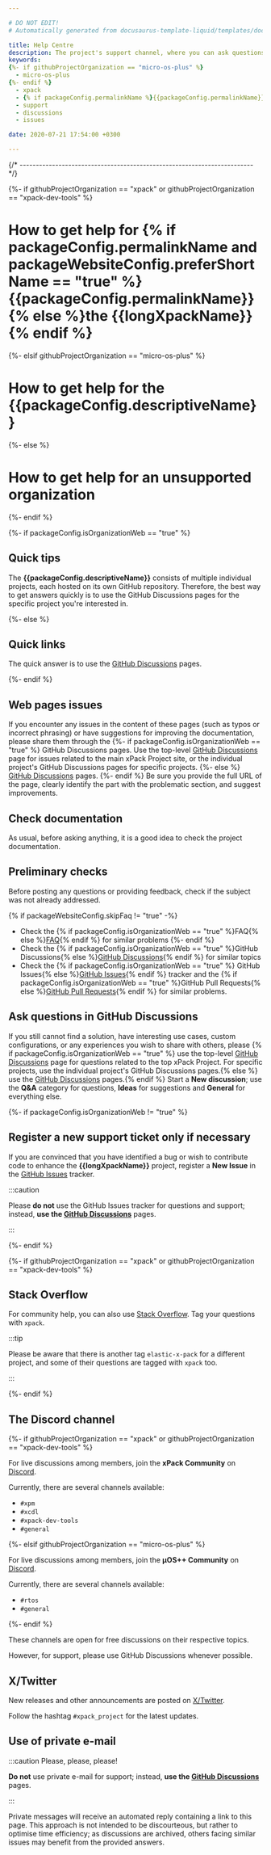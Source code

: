 ```yaml
---

# DO NOT EDIT!
# Automatically generated from docusaurus-template-liquid/templates/docusaurus.

title: Help Centre
description: The project's support channel, where you can ask questions, start discussions, and report issues.
keywords:
{%- if githubProjectOrganization == "micro-os-plus" %}
  - micro-os-plus
{%- endif %}
  - xpack
  - {% if packageConfig.permalinkName %}{{packageConfig.permalinkName}}{% else %}{{packageName}}{% endif %}
  - support
  - discussions
  - issues

date: 2020-07-21 17:54:00 +0300

---
```



{/* ------------------------------------------------------------------------ */}

{%- if githubProjectOrganization == "xpack" or githubProjectOrganization == "xpack-dev-tools" %}

# How to get help for {% if packageConfig.permalinkName and packageWebsiteConfig.preferShortName == "true" %}{{packageConfig.permalinkName}}{% else %}the {{longXpackName}}{% endif %}

{%- elsif githubProjectOrganization == "micro-os-plus" %}

# How to get help for the {{packageConfig.descriptiveName}}

{%- else %}

# How to get help for an unsupported organization

{%- endif %}

{%- if packageConfig.isOrganizationWeb == "true" %}

## Quick tips

The **{{packageConfig.descriptiveName}}** consists of multiple individual
projects, each hosted on its own GitHub repository. Therefore, the best
way to get answers quickly is to use the
GitHub Discussions
pages for the specific project you're interested in.

{%- else %}

## Quick links

The quick answer is to use the
[GitHub Discussions](https://github.com/{{githubProjectOrganization}}/{{githubProjectName}}/discussions)
pages.

{%- endif %}

## Web pages issues

If you encounter any issues in the content of these pages (such as typos or
incorrect phrasing) or have suggestions for improving the documentation,
please share them through the
{%- if packageConfig.isOrganizationWeb == "true" %}
GitHub Discussions pages. Use the top-level
[GitHub Discussions](https://github.com/{{githubProjectOrganization}}/{{githubProjectName}}/discussions)
page for issues related to the main xPack Project site, or the individual project's GitHub Discussions pages for specific projects.
{%- else %}
[GitHub Discussions](https://github.com/{{githubProjectOrganization}}/{{githubProjectName}}/discussions)
pages.
{%- endif %}
Be sure you provide the full URL of the page, clearly identify the
part with the problematic section, and suggest improvements.

## Check documentation

As usual, before asking anything, it is a good idea to check the project
documentation.

<ProjectDocumentation/>

## Preliminary checks

Before posting any questions or providing feedback,
check if the subject was not already addressed.

{% if packageWebsiteConfig.skipFaq != "true" -%}
- Check the {% if packageConfig.isOrganizationWeb == "true" %}FAQ{% else %}[FAQ](/docs/faq/){% endif %}
for similar problems
{%- endif %}
- Check the {% if packageConfig.isOrganizationWeb == "true" %}GitHub Discussions{% else %}[GitHub Discussions](https://github.com/{{githubProjectOrganization}}/{{githubProjectName}}/discussions){% endif %} for
similar topics
- Check the {% if packageConfig.isOrganizationWeb == "true" %}
GitHub Issues{% else %}[GitHub Issues](https://github.com/{{githubProjectOrganization}}/{{githubProjectName}}/issues){% endif %}
tracker and the
{% if packageConfig.isOrganizationWeb == "true" %}GitHub Pull Requests{% else %}[GitHub Pull Requests](https://github.com/{{githubProjectOrganization}}/{{githubProjectName}}/pulls){% endif %}
for similar problems.

## Ask questions in GitHub Discussions

If you still cannot find a solution, have interesting use cases,
custom configurations, or any experiences you wish to share with
others, please {% if packageConfig.isOrganizationWeb == "true" %}
use the top-level
[GitHub Discussions](https://github.com/{{githubProjectOrganization}}/{{githubProjectName}}/discussions)
page for questions related to the top xPack Project. For specific projects,
use the individual project's GitHub Discussions pages.{% else %}
use the [GitHub Discussions](https://github.com/{{githubProjectOrganization}}/{{githubProjectName}}/discussions)
pages.{% endif %}
Start a **New discussion**; use the **Q&A** category for questions,
**Ideas** for suggestions and **General** for everything else.

{%- if packageConfig.isOrganizationWeb != "true" %}

## Register a new support ticket only if necessary

If you are convinced that you have identified a bug
or wish to contribute code to enhance the
**{{longXpackName}}**
project, register a **New Issue** in the
[GitHub Issues](https://github.com/{{githubProjectOrganization}}/{{githubProjectName}}/issues)
tracker.

:::caution

Please **do not** use the GitHub Issues tracker
for questions and support; instead, **use the
[GitHub Discussions](https://github.com/{{githubProjectOrganization}}/{{githubProjectName}}/discussions)** pages.

:::

{%- endif %}

{%- if githubProjectOrganization == "xpack" or githubProjectOrganization == "xpack-dev-tools" %}

## Stack Overflow

For community help, you can also use
[Stack Overflow](https://stackoverflow.com/).
Tag your questions with `xpack`.

:::tip

Please be aware that there is another tag `elastic-x-pack` for a different
project, and some of their questions are tagged with `xpack` too.

:::

{%- endif %}

## The Discord channel

{%- if githubProjectOrganization == "xpack" or githubProjectOrganization == "xpack-dev-tools" %}

For live discussions among members, join the **xPack Community** on
[Discord](https://discord.com/invite/kbzWaJerFG).

Currently, there are several channels available:

- `#xpm`
- `#xcdl`
- `#xpack-dev-tools`
- `#general`

{%- elsif githubProjectOrganization == "micro-os-plus" %}

For live discussions among members, join the **µOS++ Community** on
[Discord](https://discord.com/invite/Xu82xjZZ).

Currently, there are several channels available:

- `#rtos`
- `#general`

{%- endif %}

These channels are open for free discussions on their respective topics.

However, for support, please use GitHub Discussions whenever possible.

## X/Twitter

New releases and other announcements are posted on
[X/Twitter](https://twitter.com/xpack_project).

Follow the hashtag `#xpack_project` for the latest updates.

## Use of private e-mail

:::caution Please, please, please!

**Do not** use
private e-mail for support; instead, **use the
[GitHub Discussions](https://github.com/{{githubProjectOrganization}}/{{githubProjectName}}/discussions)** pages.

:::

Private messages will receive an automated reply containing a link
to this page. This approach is not intended to be discourteous, but
rather to optimise time efficiency; as discussions are archived,
others facing similar issues may benefit from the provided answers.
